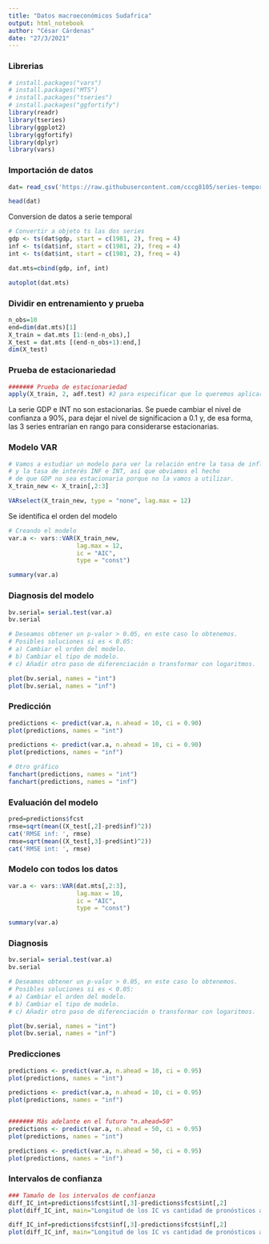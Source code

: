 ```yaml
---
title: "Datos macroeconómicos Sudafrica"
output: html_notebook
author: "César Cárdenas"
date: "27/3/2021"
---
```


### Librerias

```r
# install.packages("vars")
# install.packages("MTS")
# install.packages("tseries")
# install.packages("ggfortify")
library(readr)
library(tseries)
library(ggplot2)
library(ggfortify)
library(dplyr)
library(vars)
```

### Importación de datos

```r
dat= read_csv('https://raw.githubusercontent.com/cccg8105/series-temporales-multivariantes/master/2.%20Casos%20de%20estudio%20en%20R/B.%20Datos%20macroecon%C3%B3micos%20de%20Sud%C3%A1frica/data_sa.csv')

head(dat)
```

Conversion de datos a serie temporal

```r
# Convertir a objeto ts las dos series
gdp <- ts(dat$gdp, start = c(1981, 2), freq = 4)
inf <- ts(dat$inf, start = c(1981, 2), freq = 4)
int <- ts(dat$int, start = c(1981, 2), freq = 4)

dat.mts=cbind(gdp, inf, int)

autoplot(dat.mts)
```

### Dividir en entrenamiento y prueba

```r
n_obs=10
end=dim(dat.mts)[1]
X_train = dat.mts [1:(end-n_obs),]
X_test = dat.mts [(end-n_obs+1):end,]
dim(X_test)
```

### Prueba de estacionariedad

```r
####### Prueba de estacionariedad
apply(X_train, 2, adf.test) #2 para especificar que lo queremos aplicar por columnas
```

La serie GDP e INT no son estacionarias. Se puede cambiar el nivel de confianza a 90%, para dejar el nivel de significacion a 0.1 y, de esa forma, las 3 series entrarían en rango para considerarse estacionarias.

### Modelo VAR

```r
# Vamos a estudiar un modelo para ver la relación entre la tasa de inflación 
# y la tasa de interés INF e INT, así que obviamos el hecho 
# de que GDP no sea estacionaria porque no la vamos a utilizar.
X_train_new <- X_train[,2:3]

VARselect(X_train_new, type = "none", lag.max = 12)

```

Se identifica el orden del modelo

```r
# Creando el modelo
var.a <- vars::VAR(X_train_new,
                   lag.max = 12,
                   ic = "AIC",
                   type = "const")

summary(var.a)
```

### Diagnosis del modelo

```r
bv.serial= serial.test(var.a)
bv.serial

# Deseamos obtener un p-valor > 0.05, en este caso lo obtenemos.
# Posibles soluciones si es < 0.05:
# a) Cambiar el orden del modelo.
# b) Cambiar el tipo de modelo.
# c) Añadir otro paso de diferenciación o transformar con logaritmos.

plot(bv.serial, names = "int")
plot(bv.serial, names = "inf")

```

### Predicción

```r
predictions <- predict(var.a, n.ahead = 10, ci = 0.90)
plot(predictions, names = "int")

predictions <- predict(var.a, n.ahead = 10, ci = 0.90)
plot(predictions, names = "inf")

# Otro gráfico 
fanchart(predictions, names = "int")
fanchart(predictions, names = "inf")

```

### Evaluación del modelo

```r
pred=predictions$fcst
rmse=sqrt(mean((X_test[,2]-pred$inf)^2))
cat('RMSE inf: ', rmse)
rmse=sqrt(mean((X_test[,3]-pred$int)^2))
cat('RMSE int: ', rmse)
```

### Modelo con todos los datos

```r
var.a <- vars::VAR(dat.mts[,2:3],
                   lag.max = 10,
                   ic = "AIC",
                   type = "const")

summary(var.a)

```

### Diagnosis

```r
bv.serial= serial.test(var.a)
bv.serial

# Deseamos obtener un p-valor > 0.05, en este caso lo obtenemos.
# Posibles soluciones si es < 0.05:
# a) Cambiar el orden del modelo.
# b) Cambiar el tipo de modelo.
# c) Añadir otro paso de diferenciación o transformar con logaritmos.

plot(bv.serial, names = "int")
plot(bv.serial, names = "inf")

```

### Predicciones

```r
predictions <- predict(var.a, n.ahead = 10, ci = 0.95)
plot(predictions, names = "int")

predictions <- predict(var.a, n.ahead = 10, ci = 0.95)
plot(predictions, names = "inf")


####### Más adelante en el futuro "n.ahead=50"
predictions <- predict(var.a, n.ahead = 50, ci = 0.95)
plot(predictions, names = "int")

predictions <- predict(var.a, n.ahead = 50, ci = 0.95)
plot(predictions, names = "inf")

```

### Intervalos de confianza

```r
### Tamaño de los intervalos de confianza
diff_IC_int=predictions$fcst$int[,3]-predictions$fcst$int[,2]
plot(diff_IC_int, main="Longitud de los IC vs cantidad de pronósticos a futuro - INT", xlab='Cantidad de datos pronosticados en el futuro', ylab='Longitud del IC')

diff_IC_inf=predictions$fcst$inf[,3]-predictions$fcst$inf[,2]
plot(diff_IC_inf, main="Longitud de los IC vs cantidad de pronósticos a futuro - INF", xlab='Cantidad de datos pronosticados en el futuro', ylab='Longitud del IC')



```

